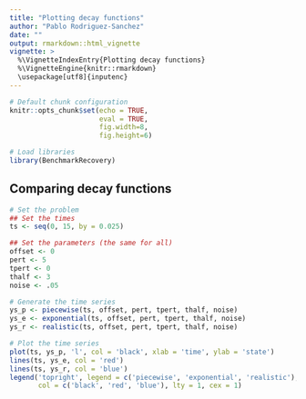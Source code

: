 ```yaml
---
title: "Plotting decay functions"
author: "Pablo Rodriguez-Sanchez"
date: ""
output: rmarkdown::html_vignette
vignette: >
  %\VignetteIndexEntry{Plotting decay functions}
  %\VignetteEngine{knitr::rmarkdown}
  \usepackage[utf8]{inputenc}
---
```


```r
# Default chunk configuration
knitr::opts_chunk$set(echo = TRUE, 
                      eval = TRUE, 
                      fig.width=8, 
                      fig.height=6) 

# Load libraries
library(BenchmarkRecovery)
```

## Comparing decay functions

```r
# Set the problem
## Set the times
ts <- seq(0, 15, by = 0.025)

## Set the parameters (the same for all)
offset <- 0
pert <- 5
tpert <- 0
thalf <- 3
noise <- .05

# Generate the time series
ys_p <- piecewise(ts, offset, pert, tpert, thalf, noise)
ys_e <- exponential(ts, offset, pert, tpert, thalf, noise)
ys_r <- realistic(ts, offset, pert, tpert, thalf, noise)
```

```r
# Plot the time series
plot(ts, ys_p, 'l', col = 'black', xlab = 'time', ylab = 'state')
lines(ts, ys_e, col = 'red')
lines(ts, ys_r, col = 'blue')
legend('topright', legend = c('piecewise', 'exponential', 'realistic'),
       col = c('black', 'red', 'blue'), lty = 1, cex = 1)
```
